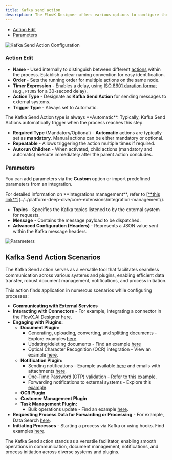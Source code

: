 ```yaml
---
title: Kafka send action
description: The FlowX Designer offers various options to configure the Kafka Send Action through the Actions tab at the node level.
---
```


- [Action Edit](#action-edit)
- [Parameters](#parameters)

![Kafka Send Action Configuration](https://s3.eu-west-1.amazonaws.com/docx.flowx.ai/3.5/kafka_send_action_confg.gif)

### Action Edit

- **Name** - Used internally to distinguish between different [actions](../actions/actions) within the process. Establish a clear naming convention for easy identification.
- **Order** - Sets the running order for multiple actions on the same node.
- **Timer Expression** - Enables a delay, using [ISO 8601 duration format](../node/timer-events/timer-expressions#iso-8601) (e.g., `PT30S` for a 30-second delay).
- **Action Type** - Designate as **Kafka Send Action** for sending messages to external systems.
- **Trigger Type** - Always set to Automatic.

<Info>
The Kafka Send Action type is always **Automatic**. Typically, Kafka Send Actions automatically trigger when the process reaches this step.
</Info>

- **Required Type** (Mandatory/Optional) - **Automatic** actions are typically set as **mandatory**. Manual actions can be either mandatory or optional.
- **Repeatable** - Allows triggering the action multiple times if required.
- **Autorun Children** - When activated, child actions (mandatory and automatic) execute immediately after the parent action concludes.

### Parameters

You can add parameters via the **Custom** option or import predefined parameters from an integration.

<Info>
For detailed information on **Integrations management**, refer to [<u>**this link**</u>](../../platform-deep-dive/core-extensions/integration-management/).
</Info>

- **Topics** - Specifies the Kafka topics listened to by the external system for requests.
- **Message** - Contains the message payload to be dispatched.
- **Advanced Configuration (Headers)** - Represents a JSON value sent within the Kafka message headers.

![Parameters](https://s3.eu-west-1.amazonaws.com/docx.flowx.ai/3.5/message_send_parameters.png)

## Kafka Send Action Scenarios

The Kafka Send action serves as a versatile tool that facilitates seamless communication across various systems and plugins, enabling efficient data transfer, robust document management, notifications, and process initiation.

This action finds application in numerous scenarios while configuring processes:

- **Communicating with External Services**
- **Interacting with Connectors** - For example, integrating a connector in the FlowX.AI Designer [here](../../platform-deep-dive/integrations/building-a-connector#integrating-a-connector-in-flowxai-designer).
- **Engaging with Plugins:**
    - **Document Plugin:**
        - Generating, uploading, converting, and splitting documents - Explore examples [here](../../platform-deep-dive/plugins/custom-plugins/documents-plugin/documents-plugin-overview).
        - Updating/deleting documents - Find an example [here](../../platform-deep-dive/plugins/custom-plugins/documents-plugin/deleting-a-file)
        - Optical Character Recognition (OCR) integration - View an example [here](../../platform-deep-dive/plugins/custom-plugins/ocr-plugin#scenario-for-flowxai-generated-documents).
    - **Notification Plugin:**
        - Sending notifications - Example available [here](../../platform-deep-dive/plugins/custom-plugins/notifications-plugin/sending-a-notification) and emails with attachments [here](../../platform-deep-dive/plugins/custom-plugins/notifications-plugin/sending-an-email-with-attachments).
        - One-Time Password (OTP) validation - Refer to this [example](../../platform-deep-dive/plugins/custom-plugins/notifications-plugin/sending-a-notification).
        - Forwarding notifications to external systems - Explore this [example](../../platform-deep-dive/plugins/custom-plugins/notifications-plugin/forwarding-notifications-to-an-external-system).
    - **OCR Plugin**
    - **Customer Management Plugin**
    - **Task Management Plugin:**
        - Bulk operations update - Find an example [here](../../platform-deep-dive/core-extensions/task-management/task-management-overview#bulk-updates).
- **Requesting Process Data for Forwarding or Processing** - For example, Data Search [here](../../platform-deep-dive/core-extensions/search-data-service).
- **Initiating Processes** - Starting a process via Kafka or using hooks. Find examples [here](../../flowx-designer/managing-a-process-flow/starting-a-process).

The Kafka Send action stands as a versatile facilitator, enabling smooth operations in communication, document management, notifications, and process initiation across diverse systems and plugins.
